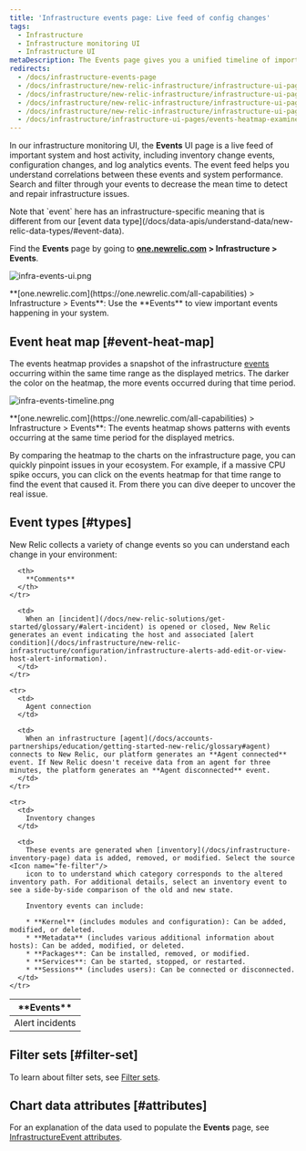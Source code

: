 ```yaml
---
title: 'Infrastructure events page: Live feed of config changes'
tags:
  - Infrastructure
  - Infrastructure monitoring UI
  - Infrastructure UI
metaDescription: The Events page gives you a unified timeline of important changes and events in your architecture.
redirects:
  - /docs/infrastructure-events-page
  - /docs/infrastructure/new-relic-infrastructure/infrastructure-ui-pages/infrastructure-events-page-live-feed-every-agent
  - /docs/infrastructure/new-relic-infrastructure/infrastructure-ui-pages/infrastructure-events-page
  - /docs/infrastructure/new-relic-infrastructure/infrastructure-ui-pages/infrastructure-events-page-live-feed-every-config-change
  - /docs/infrastructure/new-relic-infrastructure/infrastructure-ui-pages/events-heatmap-examine-patterns-time-range 
  - /docs/infrastructure/infrastructure-ui-pages/events-heatmap-examine-patterns-time-range
---
```




In our infrastructure monitoring UI, the **Events** UI page is a live feed of important system and host activity, including inventory change events, configuration changes, and log analytics events. The event feed helps you understand correlations between these events and system performance. Search and filter through your events to decrease the mean time to detect and repair infrastructure issues.

<Callout variant="tip">
  Note that `event` here has an infrastructure-specific meaning that is different from our [event data type](/docs/data-apis/understand-data/new-relic-data-types/#event-data).
</Callout>

Find the **Events** page by going to **[one.newrelic.com](https://one.newrelic.com/all-capabilities) > Infrastructure > Events**.

<img
  title="infra-events-ui.png"
  alt="infra-events-ui.png"
  src={infrastructureEvents}
/>

<figcaption>
  **[one.newrelic.com](https://one.newrelic.com/all-capabilities) > Infrastructure > Events**: Use the **Events** to view important events happening in your system.
</figcaption>

## Event heat map [#event-heat-map]

The events heatmap provides a snapshot of the infrastructure [events](/docs/infrastructure/new-relic-infrastructure/infrastructure-ui-pages/infrastructure-events-page) occurring within the same time range as the displayed metrics. The darker the color on the heatmap, the more events occurred during that time period.

<img
  title="infra-events-timeline.png"
  alt="infra-events-timeline.png"
  src={infrastructureEventsTimeline}
/>

<figcaption>
  **[one.newrelic.com](https://one.newrelic.com/all-capabilities) > Infrastructure > Events**: The events heatmap shows patterns with events occurring at the same time period for the displayed metrics.
</figcaption>

By comparing the heatmap to the charts on the infrastructure page, you can quickly pinpoint issues in your ecosystem. For example, if a massive CPU spike occurs, you can click on the events heatmap for that time range to find the event that caused it. From there you can dive deeper to uncover the real issue.

## Event types [#types]

New Relic collects a variety of change events so you can understand each change in your environment:

<table>
  <thead>
    <tr>
      <th style={{ width: "200px" }}>
        **Events**
      </th>

      <th>
        **Comments**
      </th>
    </tr>
  </thead>

  <tbody>
    <tr>
      <td>
        Alert incidents
      </td>

      <td>
        When an [incident](/docs/new-relic-solutions/get-started/glossary/#alert-incident) is opened or closed, New Relic generates an event indicating the host and associated [alert condition](/docs/infrastructure/new-relic-infrastructure/configuration/infrastructure-alerts-add-edit-or-view-host-alert-information).
      </td>
    </tr>

    <tr>
      <td>
        Agent connection
      </td>

      <td>
        When an infrastructure [agent](/docs/accounts-partnerships/education/getting-started-new-relic/glossary#agent) connects to New Relic, our platform generates an **Agent connected** event. If New Relic doesn't receive data from an agent for three minutes, the platform generates an **Agent disconnected** event.
      </td>
    </tr>

    <tr>
      <td>
        Inventory changes
      </td>

      <td>
        These events are generated when [inventory](/docs/infrastructure-inventory-page) data is added, removed, or modified. Select the source <Icon name="fe-filter"/>
        icon to to understand which category corresponds to the altered inventory path. For additional details, select an inventory event to see a side-by-side comparison of the old and new state.

        Inventory events can include:

        * **Kernel** (includes modules and configuration): Can be added, modified, or deleted.
        * **Metadata** (includes various additional information about hosts): Can be added, modified, or deleted.
        * **Packages**: Can be installed, removed, or modified.
        * **Services**: Can be started, stopped, or restarted.
        * **Sessions** (includes users): Can be connected or disconnected.
      </td>
    </tr>
  </tbody>
</table>

## Filter sets [#filter-set]

To learn about filter sets, see [Filter sets](/docs/infrastructure/infrastructure-ui-pages/infrastructure-inventory-page-search-your-entire-infrastructure#filter-sets).

## Chart data attributes [#attributes]

For an explanation of the data used to populate the **Events** page, see [InfrastructureEvent attributes](/attribute-dictionary/?event=InfrastructureEvent).
